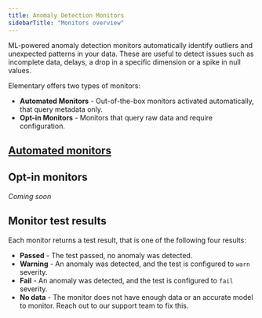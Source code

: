 ```yaml
---
title: Anomaly Detection Monitors
sidebarTitle: "Monitors overview"
---
```


<Snippet file="cloud/cloud-feature-tag.mdx" />

ML-powered anomaly detection monitors automatically identify outliers and unexpected patterns in your data.
These are useful to detect issues such as incomplete data, delays, a drop in a specific dimension or a spike in null values.

Elementary offers two types of monitors: 

- **Automated Monitors** - Out-of-the-box monitors activated automatically, that query metadata only. 
- **Opt-in Monitors** - Monitors that query raw data and require configuration.

## [Automated monitors](/cloud/features/anomaly-detection/automated-monitors)

<Snippet file="cloud/features/anomaly-detection/automated-monitors-intro.mdx" />

<Snippet file="cloud/features/anomaly-detection/automated-monitors-cards.mdx" />

## Opt-in monitors

_Coming soon_


## Monitor test results

Each monitor returns a test result, that is one of the following four results:

- **Passed** - The test passed, no anomaly was detected.
- **Warning** - An anomaly was detected, and the test is configured to `warn` severity.
- **Fail** - An anomaly was detected, and the test is configured to `fail` severity.
- **No data** - The monitor does not have enough data or an accurate model to monitor. Reach out to our support team to fix this.
